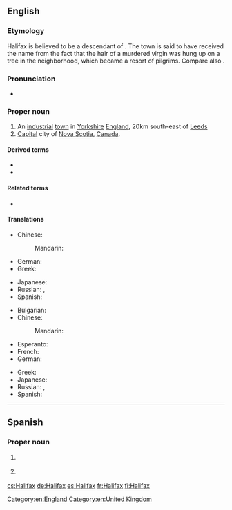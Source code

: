 ==English==
{{wikipedia}}

===Etymology===
Halifax is believed to be a descendant of {{der|en|ang|hāliġfeax|lit=holy hair}}. The town is said to have received the name from the fact that the hair of a murdered virgin was hung up on a tree in the neighborhood, which became a resort of pilgrims. Compare also {{l|en|Fairfax}}.

===Pronunciation===
* {{IPA|/ˈhælɨˌfæks/|lang=en}}

===Proper noun===
{{en-proper noun}}

# An [[industrial]] [[town]] in [[Yorkshire]] [[England]], 20km south-east of [[Leeds]]
# [[capital|Capital]] city of [[Nova Scotia]], [[Canada]].

====Derived terms====
* {{l|en|go to Halifax}}
* {{l|en|Haligonian}}

====Related terms====
* {{l|en|Haligonian}}

====Translations====
{{trans-top|city in England}}
* Chinese:
*: Mandarin: {{t+|cmn|哈利法克斯|tr=Hālìfǎkésī|sc=Hani}}
* German: {{t+|de|Halifax}}
* Greek: {{t|el|Χάλιφαξ|n}}
{{trans-mid}}
* Japanese: {{t|ja|ハリファックス|tr=Harifakkusu|sc=Jpan}}
* Russian: {{t|ru|Га́лифакс|m}}, {{t|ru|Галифа́кс|m}}
* Spanish: {{t+|es|Halifax|m}}
{{trans-bottom}}

{{trans-top|city of Canada}}
* Bulgarian: {{t|bg|Халифакс|m|tr=Hálifaks|sc=Cyrl}}
* Chinese:
*: Mandarin: {{t+|cmn|哈利法克斯|tr=Hālìfǎkésī|sc=Hani}}
* Esperanto: {{t|eo|Halifakso}}
* French: {{t+|fr|Halifax|m}}
* German: {{t+|de|Halifax}}
{{trans-mid}}
* Greek: {{t|el|Χάλιφαξ|n}}
* Japanese: {{t|ja|ハリファックス|tr=Harifakkusu|sc=Jpan}}
* Russian: {{t|ru|Га́лифакс|m}}, {{t|ru|Галифа́кс|m}}
* Spanish: {{t+|es|Halifax|m}}
{{trans-bottom}}

{{topics|en|Cities in Nova Scotia}}
[[Category:en:England]]
[[Category:en:United Kingdom]]

----

==Spanish==

===Proper noun===
{{es-proper noun|m}}

# {{l|en|Halifax}} {{gloss|city in England}}
# {{l|en|Halifax}} {{gloss|city of Canada}}

[[cs:Halifax]]
[[de:Halifax]]
[[es:Halifax]]
[[fr:Halifax]]
[[fi:Halifax]]
